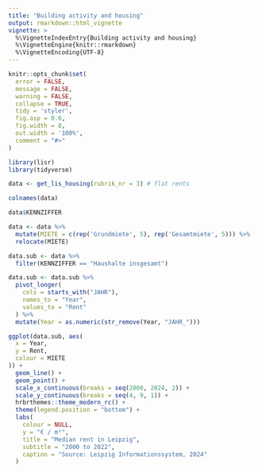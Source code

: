 ```yaml
---
title: "Building activity and housing"
output: rmarkdown::html_vignette
vignette: >
  %\VignetteIndexEntry{Building activity and housing}
  %\VignetteEngine{knitr::rmarkdown}
  %\VignetteEncoding{UTF-8}
---
```


```r
knitr::opts_chunk$set(
  error = FALSE,
  message = FALSE,
  warning = FALSE,
  collapse = TRUE,
  tidy = 'styler',
  fig.asp = 0.6,
  fig.width = 8,
  out.width = '100%',
  comment = "#>"
)
```

```r
library(lisr)
library(tidyverse)
```

```r
data <- get_lis_housing(rubrik_nr = 3) # flat rents

```

```r
colnames(data)
```

```r
data$KENNZIFFER

```


```r
data <- data %>% 
  mutate(MIETE = c(rep('Grundmiete', 5), rep('Gesamtmiete', 5))) %>% 
  relocate(MIETE)
```


```r
data.sub <- data %>%
  filter(KENNZIFFER == "Haushalte insgesamt") 

```

```r
data.sub <- data.sub %>%
  pivot_longer(
    cols = starts_with("JAHR"),
    names_to = "Year",
    values_to = "Rent"
  ) %>%
  mutate(Year = as.numeric(str_remove(Year, "JAHR_")))
```


```r
ggplot(data.sub, aes(
  x = Year,
  y = Rent,
  colour = MIETE
)) +
  geom_line() +
  geom_point() +
  scale_x_continuous(breaks = seq(2000, 2024, 2)) +
  scale_y_continuous(breaks = seq(4, 9, 1)) +
  hrbrthemes::theme_modern_rc() +
  theme(legend.position = "bottom") +
  labs(
    colour = NULL,
    y = "€ / m²",
    title = "Median rent in Leipzig",
    subtitle = "2000 to 2022",
    caption = "Source: Leipzig Informationssystem, 2024"
  )
```
